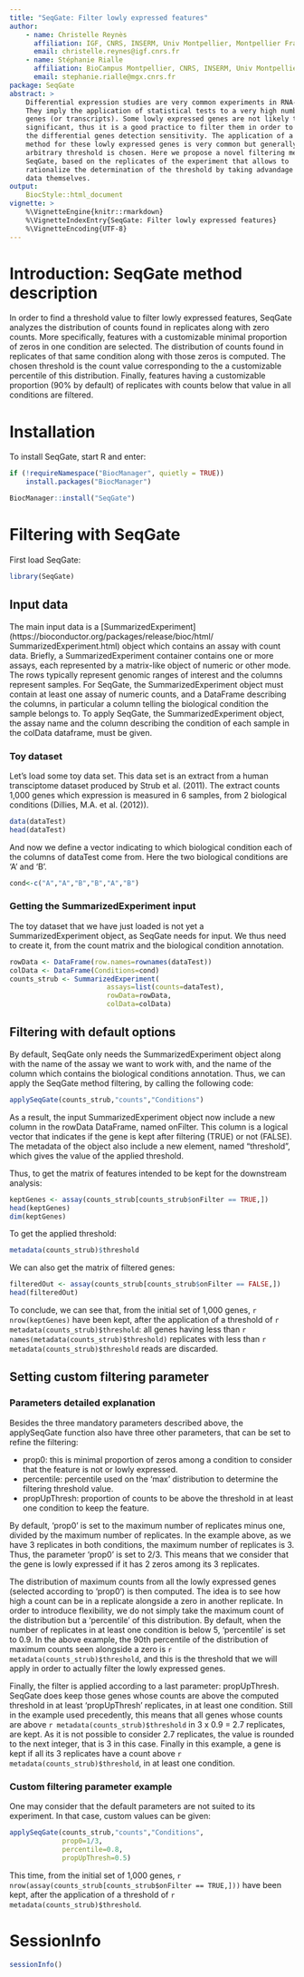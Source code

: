 ```yaml
---
title: "SeqGate: Filter lowly expressed features"
author:
    - name: Christelle Reynès
      affiliation: IGF, CNRS, INSERM, Univ Montpellier, Montpellier France
      email: christelle.reynes@igf.cnrs.fr
    - name: Stéphanie Rialle
      affiliation: BioCampus Montpellier, CNRS, INSERM, Univ Montpellier, Montpellier France
      email: stephanie.rialle@mgx.cnrs.fr
package: SeqGate
abstract: >
    Differential expression studies are very common experiments in RNA-Seq. 
    They imply the application of statistical tests to a very high number of 
    genes (or transcripts). Some lowly expressed genes are not likely to be 
    significant, thus it is a good practice to filter them in order to increase 
    the differential genes detection sensitivity. The application of a filtering
    method for these lowly expressed genes is very common but generally an 
    arbitrary threshold is chosen. Here we propose a novel filtering method, 
    SeqGate, based on the replicates of the experiment that allows to 
    rationalize the determination of the threshold by taking advandage of the 
    data themselves.
output:
    BiocStyle::html_document
vignette: >
    %\VignetteEngine{knitr::rmarkdown}
    %\VignetteIndexEntry{SeqGate: Filter lowly expressed features}
    %\VignetteEncoding{UTF-8}
---
```


<!--
```r
library(knitr)
opts_chunk$set(cache=FALSE, error=FALSE)
```
-->

<!--
```r
knitr::opts_chunk$set(echo = TRUE)
```
-->


# Introduction: SeqGate method description

In order to find a threshold value to filter lowly expressed features, SeqGate 
analyzes the distribution of counts found in replicates along with zero counts. 
More specifically, features with a customizable minimal proportion of zeros in 
one condition are selected. The distribution of counts found in replicates of 
that same condition along with those zeros is computed. The chosen threshold is 
the count value corresponding to the a customizable percentile of this 
distribution. Finally, features having a customizable proportion (90% by 
default) of replicates with counts below that value in all conditions are 
filtered.

# Installation

To install SeqGate, start R and enter:

```r
if (!requireNamespace("BiocManager", quietly = TRUE))
    install.packages("BiocManager")

BiocManager::install("SeqGate")
```

# Filtering with SeqGate

First load SeqGate:
```r
library(SeqGate)
```

## Input data

The main input data is a
[SummarizedExperiment] (https://bioconductor.org/packages/release/bioc/html/
SummarizedExperiment.html)
object which contains an assay with count data. Briefly, a SummarizedExperiment
container contains one or more assays, each represented by a matrix-like object
of numeric or other mode. The rows typically represent genomic ranges of
interest and the columns represent samples. For SeqGate, the
SummarizedExperiment object must contain at least one assay of numeric counts,
and a DataFrame describing the columns, in particular a column telling the
biological condition the sample belongs to.
To apply SeqGate, the SummarizedExperiment object, the assay name and the column
describing the condition of each sample in the colData dataframe, must be given.

### Toy dataset

Let's load some toy data set. This data set is an extract from a human
transciptome dataset produced by Strub et al. (2011). The extract counts 1,000
genes which expression is measured in 6 samples, from 2 biological conditions
(Dillies, M.A. et al. (2012)).

```r
data(dataTest)
head(dataTest)
```

And now we define a vector indicating to which biological condition each of the
columns of dataTest come from. Here the two biological conditions are 'A' and
'B'.
```r
cond<-c("A","A","B","B","A","B")
```

### Getting the SummarizedExperiment input

The toy dataset that we have just loaded is not yet a SummarizedExperiment
object, as SeqGate needs for input. We thus need to create it, from the count
matrix and the biological condition annotation.

```r
rowData <- DataFrame(row.names=rownames(dataTest))
colData <- DataFrame(Conditions=cond)
counts_strub <- SummarizedExperiment(
                        assays=list(counts=dataTest),
                        rowData=rowData,
                        colData=colData)
```


## Filtering with default options

By default, SeqGate only needs the SummarizedExperiment object along with the
name of the assay we want to work with, and the name of the column which
contains the biological conditions annotation. Thus, we can apply the SeqGate
method filtering, by calling the following code:

```r
applySeqGate(counts_strub,"counts","Conditions")
```
As a result, the input SummarizedExperiment object now include a new column in
the rowData DataFrame, named onFilter. This column is a logical vector that
indicates if the gene is kept after filtering (TRUE) or not (FALSE). The
metadata of the object also include a new element, named "threshold", which
gives the value of the applied threshold.

Thus, to get the matrix of features intended to be kept for the downstream
analysis:
```r
keptGenes <- assay(counts_strub[counts_strub$onFilter == TRUE,])
head(keptGenes)
dim(keptGenes)
```

To get the applied threshold:

```r
metadata(counts_strub)$threshold
```

We can also get the matrix of filtered genes:

```r
filteredOut <- assay(counts_strub[counts_strub$onFilter == FALSE,])
head(filteredOut)
```

To conclude, we can see that, from the initial set of 1,000 genes,
`r nrow(keptGenes)` have been kept, after the application of a threshold of
`r metadata(counts_strub)$threshold`: all genes having less than
`r names(metadata(counts_strub)$threshold)`
replicates with less than `r metadata(counts_strub)$threshold` reads are
discarded.

## Setting custom filtering parameter

### Parameters detailed explanation

Besides the three mandatory parameters described above, the applySeqGate 
function also have three other parameters, that can be set to refine the 
filtering:

* prop0: this is minimal proportion of zeros among a condition to consider that
    the feature is not or lowly expressed.
* percentile: percentile used on the 'max' distribution to determine the
    filtering threshold value.
* propUpThresh: proportion of counts to be above the threshold in at least one
    condition to keep the feature.

By default, 'prop0' is set to the maximum number of replicates minus one,
divided by the maximum number of replicates. In the example above, as we have 3
replicates in both conditions, the maximum number of replicates is 3. Thus, the
parameter 'prop0' is set to 2/3. This means that we consider that the gene is
lowly expressed if it has 2 zeros among its 3 replicates.

The distribution of maximum counts from all the lowly expressed genes (selected
according to 'prop0') is then computed. The idea is to see how high a count can
be in a replicate alongside a zero in another replicate. In order to introduce
flexibility, we do not simply take the maximum count of the distribution but a
'percentile' of this distribution. By default, when the number of replicates in
at least one condition is below 5, 'percentile' is set to 0.9. In the above
example, the 90th percentile of the distribution of maximum counts seen 
alongside a zero is `r metadata(counts_strub)$threshold`, and this is the 
threshold that we will  apply in order to actually filter the lowly expressed 
genes.

Finally, the filter is applied according to a last parameter: propUpThresh.
SeqGate does keep those genes whose counts are above the computed threshold in
at least 'propUpThresh' replicates, in at least one condition. Still in the
example used precedently, this means that all genes whose counts are above
`r metadata(counts_strub)$threshold` in 3 x 0.9 = 2.7 replicates, are kept. 
As it is not possible to consider 2.7 replicates, the value is rounded to the 
next integer, that is 3 in this case. Finally in this example, a gene is kept if
all its 3 replicates have a count above `r metadata(counts_strub)$threshold`, 
in at least one condition.

### Custom filtering parameter example

One may consider that the default parameters are not suited to its experiment.
In that case, custom values can be given:

```r
applySeqGate(counts_strub,"counts","Conditions",
             prop0=1/3,
             percentile=0.8,
             propUpThresh=0.5)
```

This time, from the initial set of 1,000 genes, 
`r nrow(assay(counts_strub[counts_strub$onFilter == TRUE,]))` have been kept, 
after the application of a threshold of `r metadata(counts_strub)$threshold`.

# SessionInfo

```r
sessionInfo()
```
